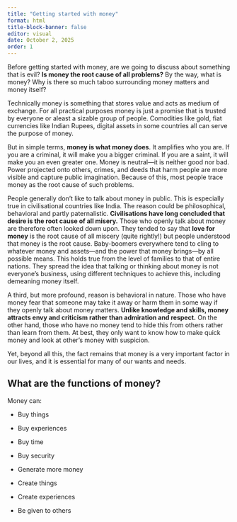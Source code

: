 ```yaml
---
title: "Getting started with money"
format: html
title-block-banner: false
editor: visual
date: October 2, 2025
order: 1
---
```


Before getting started with money, are we going to discuss about something that is evil? **Is money the root cause of all problems?** By the way, what is money? Why is there so much taboo surrounding money matters and money itself?

Technically money is something that stores value and acts as medium of exchange. For all practical purposes money is just a promise that is trusted by everyone or aleast a sizable group of people. Comodities like gold, fiat currencies like Indian Rupees, digital assets in some countries all can serve the purpose of money.

But in simple terms, **money is what money does**. It amplifies who you are. If you are a criminal, it will make you a bigger criminal. If you are a saint, it will make you an even greater one. Money is neutral—it is neither good nor bad. Power projected onto others, crimes, and deeds that harm people are more visible and capture public imagination. Because of this, most people trace money as the root cause of such problems.

People generally don’t like to talk about money in public. This is especially true in civilisational countries like India. The reason could be philosophical, behavioral and partly paternalistic. **Civilisations have long concluded that desire is the root cause of all misery.** Those who openly talk about money are therefore often looked down upon. They tended to say that **love for money** is the root cause of all miscery (quite rightly!) but people understood that money is the root cause. Baby-boomers everywhere tend to cling to whatever money and assets—and the power that money brings—by all possible means. This holds true from the level of families to that of entire nations. They spread the idea that talking or thinking about money is not everyone’s business, using different techniques to achieve this, including demeaning money itself.

A third, but more profound, reason is behavioral in nature. Those who have money fear that someone may take it away or harm them in some way if they openly talk about money matters. **Unlike knowledge and skills, money attracts envy and criticism rather than admiration and respect.** On the other hand, those who have no money tend to hide this from others rather than learn from them. At best, they only want to know how to make quick money and look at other's money with suspicion.

Yet, beyond all this, the fact remains that money is a very important factor in our lives, and it is essential for many of our wants and needs.

## What are the functions of money?

Money can:

-   Buy things

-   Buy experiences

-   Buy time

-   Buy security

-   Generate more money

-   Create things

-   Create experiences

-   Be given to others\
